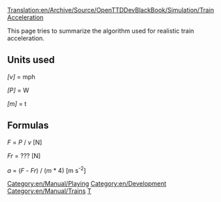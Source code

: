 [[Translation:en/Archive/Source/OpenTTDDevBlackBook/Simulation/Train Acceleration]]
{{en/Development/Navigation}}

This page tries to summarize the algorithm used for realistic train acceleration.

== Units used ==

''[v]'' = mph

''[P]'' = W

''[m]'' = t

== Formulas ==

''F'' = ''P'' / ''v'' [N]

''Fr'' = ??? [N]

''a'' = (''F'' - ''Fr'') / (''m'' * 4) [m s<sup>-2</sup>]

[[Category:en/Manual/Playing]]
[[Category:en/Development]]
[[Category:en/Manual/Trains]]
[[Category:en/Archive/Source/OpenTTDDevBlackBook|T]]